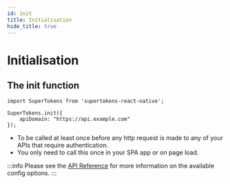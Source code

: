```yaml
---
id: init
title: Initialisation
hide_title: true
---
```



# Initialisation

## The init function

```tsx
import SuperTokens from 'supertokens-react-native';

SuperTokens.init({
    apiDomain: "https://api.example.com"
});
```

- To be called at least once before any http request is made to any of your APIs that require authentication.
- You only need to call this once in your SPA app or on page load.

:::info
Please see the [API Reference](../api-reference) for more information on the available config options.
:::